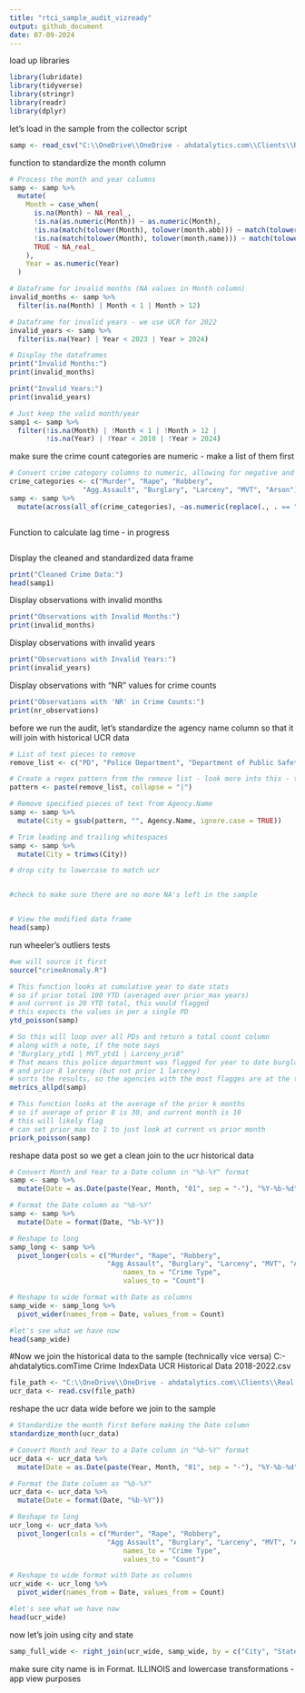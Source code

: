 ```yaml
---
title: "rtci_sample_audit_vizready"
output: github_document
date: 07-09-2024
---
```

load up libraries
```r
library(lubridate)
library(tidyverse)
library(stringr)
library(readr)
library(dplyr)
```
let's load in the sample from the collector script
```r
samp <- read_csv("C:\\OneDrive\\OneDrive - ahdatalytics.com\\Clients\\Real Time Crime Index\\Open Source Data\\Collected Sample Data\\rtci_sample_extracted.csv")    
```
function to standardize the month column
```r
# Process the month and year columns
samp <- samp %>%
  mutate(
    Month = case_when(
      is.na(Month) ~ NA_real_,
      !is.na(as.numeric(Month)) ~ as.numeric(Month),
      !is.na(match(tolower(Month), tolower(month.abb))) ~ match(tolower(Month), tolower(month.abb)),
      !is.na(match(tolower(Month), tolower(month.name))) ~ match(tolower(Month), tolower(month.name)),
      TRUE ~ NA_real_
    ),
    Year = as.numeric(Year)
  )

# Dataframe for invalid months (NA values in Month column)
invalid_months <- samp %>%
  filter(is.na(Month) | Month < 1 | Month > 12)

# Dataframe for invalid years - we use UCR for 2022
invalid_years <- samp %>%
  filter(is.na(Year) | Year < 2023 | Year > 2024)

# Display the dataframes
print("Invalid Months:")
print(invalid_months)

print("Invalid Years:")
print(invalid_years)

# Just keep the valid month/year
samp1 <- samp %>% 
  filter(!is.na(Month) | !Month < 1 | !Month > 12 |
         !is.na(Year) | !Year < 2018 | !Year > 2024)
```
make sure the crime count categories are numeric - make a list of them first
```r
# Convert crime category columns to numeric, allowing for negative and positive numbers and 0
crime_categories <- c("Murder", "Rape", "Robbery", 
                  "Agg.Assault", "Burglary", "Larceny", "MVT", "Arson")
samp <- samp %>%
  mutate(across(all_of(crime_categories), ~as.numeric(replace(., . == "NR", NA))))
```

```r
```
Function to calculate lag time - in progress
```r

```
Display the cleaned and standardized data frame
```r
print("Cleaned Crime Data:")
head(samp1)
```
Display observations with invalid months
```r
print("Observations with Invalid Months:")
print(invalid_months)
```
Display observations with invalid years
```r
print("Observations with Invalid Years:")
print(invalid_years)
```
Display observations with "NR" values for crime counts
```r
print("Observations with 'NR' in Crime Counts:")
print(nr_observations)
```
before we run the audit, let's standardize the agency name column so that it will join with historical UCR data
```r
# List of text pieces to remove
remove_list <- c("PD", "Police Department", "Department of Public Safety", "MIP", "Police Bureau", "Police Division", "\\(Clermont\\)", "PD MIP", "Police Bureau MIP")

# Create a regex pattern from the remove list - look more into this - thank you chatgpt
pattern <- paste(remove_list, collapse = "|")

# Remove specified pieces of text from Agency.Name
samp <- samp %>%
  mutate(City = gsub(pattern, "", Agency.Name, ignore.case = TRUE))

# Trim leading and trailing whitespaces
samp <- samp %>%
  mutate(City = trimws(City))

# drop city to lowercase to match ucr


#check to make sure there are no more NA's left in the sample


# View the modified data frame
head(samp)
```
run wheeler's outliers tests
```r
#we will source it first
source("crimeAnomaly.R")

# This function looks at cumulative year to date stats
# so if prior total 100 YTD (averaged over prior_max years)
# and current is 20 YTD total, this would flagged
# this expects the values in per a single PD
ytd_poisson(samp)

# So this will loop over all PDs and return a total count column
# along with a note, if the note says
# "Burglary_ytd1 | MVT_ytd1 | Larceny_pri8"
# That means this police department was flagged for year to date burglary, year to date MVT
# and prior 8 larceny (but not prior 1 larceny)
# sorts the results, so the agencies with the most flagges are at the top of the dataframe
metrics_allpd(samp)

# This function looks at the average of the prior k months
# so if average of prior 8 is 30, and current month is 10
# this will likely flag
# can set prior_max to 1 to just look at current vs prior month
priork_poisson(samp)
```
reshape data post so we get a clean join to the ucr historical data
```r
# Convert Month and Year to a Date column in "%b-%Y" format
samp <- samp %>%
  mutate(Date = as.Date(paste(Year, Month, "01", sep = "-"), "%Y-%b-%d"))

# Format the Date column as "%b-%Y"
samp <- samp %>%
  mutate(Date = format(Date, "%b-%Y"))

# Reshape to long 
samp_long <- samp %>%
  pivot_longer(cols = c("Murder", "Rape", "Robbery", 
                        "Agg Assault", "Burglary", "Larceny", "MVT", "Arson"),
                            names_to = "Crime Type",
                            values_to = "Count")

# Reshape to wide format with Date as columns
samp_wide <- samp_long %>%
  pivot_wider(names_from = Date, values_from = Count)

#let's see what we have now
head(samp_wide)
```

#Now we join the historical data to the sample (technically vice versa)
C:\OneDrive\OneDrive - ahdatalytics.com\Clients\Real Time Crime Index\Historical Data
UCR Historical Data 2018-2022.csv
```r
file_path <- "C:\\OneDrive\\OneDrive - ahdatalytics.com\\Clients\\Real Time Crime Index\\Historical Data\\UCR Historical Data 2018-2022.csv"
ucr_data <- read.csv(file_path)
```
reshape the ucr data wide before we join to the sample
```r
# Standardize the month first before making the Date column
standardize_month(ucr_data)

# Convert Month and Year to a Date column in "%b-%Y" format
ucr_data <- ucr_data %>%
  mutate(Date = as.Date(paste(Year, Month, "01", sep = "-"), "%Y-%b-%d"))

# Format the Date column as "%b-%Y"
ucr_data <- ucr_data %>%
  mutate(Date = format(Date, "%b-%Y"))

# Reshape to long 
ucr_long <- ucr_data %>%
  pivot_longer(cols = c("Murder", "Rape", "Robbery", 
                        "Agg Assault", "Burglary", "Larceny", "MVT", "Arson"),
                            names_to = "Crime Type",
                            values_to = "Count")

# Reshape to wide format with Date as columns
ucr_wide <- ucr_long %>%
  pivot_wider(names_from = Date, values_from = Count)

#let's see what we have now
head(ucr_wide)
```
now let's join using city and state
```r
samp_full_wide <- right_join(ucr_wide, samp_wide, by = c("City", "State"))
```
make sure city name is in Format. 
ILLINOIS and lowercase transformations -app view purposes
```r

```

```r

```